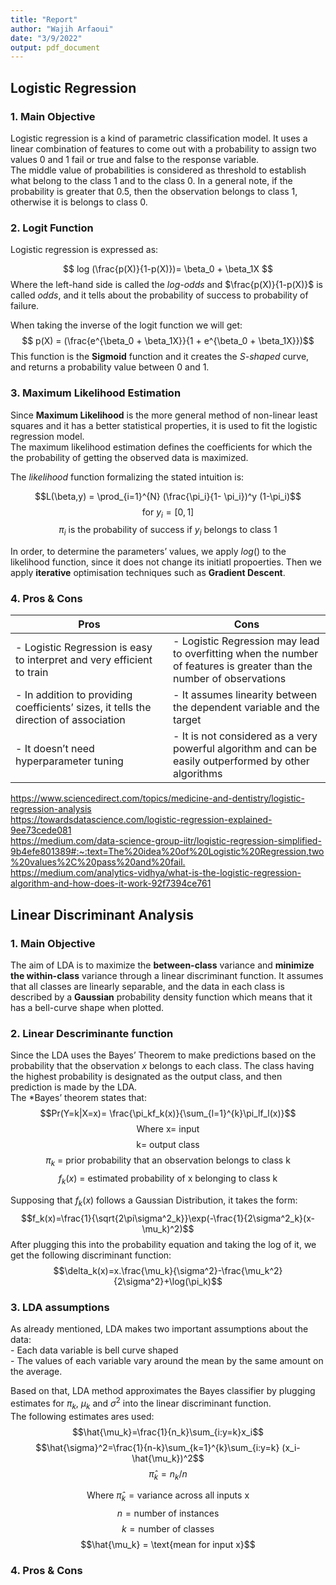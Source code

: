```yaml
---
title: "Report"
author: "Wajih Arfaoui"
date: "3/9/2022"
output: pdf_document
---
```


## Logistic Regression 

### 1. Main Objective 

Logistic regression is a kind of parametric classification model. It uses a linear combination of features to come out with a probability to assign two values 0 and 1 fail or true and false to the response variable.  
The middle value of probabilities is considered as threshold to establish what belong to the class 1 and to the class 0. In a general note, if the probability is greater that 0.5, then the observation belongs to class 1, otherwise it is belongs to class 0.  


### 2. Logit Function  

Logistic regression is expressed as:  

$$ log (\frac{p(X)}{1-p(X)})= \beta_0 + \beta_1X $$
Where the left-hand side is called the *log-odds* and $\frac{p(X)}{1-p(X)}$ is called *odds*, and it tells about the probability of success to probability of failure.  

When taking the inverse of the logit function we will get:  
$$ p(X) = (\frac{e^{\beta_0 + \beta_1X}}{1 + e^{\beta_0 + \beta_1X}})$$
This function is the **Sigmoid** function and it creates the *S-shaped* curve, and returns a probability value between 0 and 1.  

### 3. Maximum Likelihood Estimation  

Since **Maximum Likelihood** is the more general method of non-linear least squares and it has a better statistical properties, it is used to fit the logistic regression model.  
The maximum likelihood estimation defines the coefficients for which the the probability of getting the observed data is maximized. 

The *likelihood* function formalizing the stated intuition is:  

$$L(\beta,y) = \prod_{i=1}^{N} (\frac{\pi_i}{1- \pi_i})^y   (1-\pi_i)$$
$$\text{ for } y_i= [0,1]$$
$$\pi_i  \text{ is the probability of success if }  y_i \text{ belongs to class 1}$$ 


In order, to determine the parameters' values, we apply $log()$ to the likelihood function, since it does not change its initiatl propoerties. Then we apply **iterative** optimisation techniques such as **Gradient Descent**.  

### 4. Pros & Cons 

| Pros | Cons |
|------|------|
|- Logistic Regression is easy to interpret and very efficient to train |- Logistic Regression may lead to overfitting when the number of features is greater than the number of observations|
|- In addition to providing coefficients' sizes, it tells the direction of association      |- It assumes linearity between the dependent variable and the target|
|- It doesn't need hyperparameter tuning      |- It is not considered as a very powerful algorithm and can be easily outperformed by other algorithms|

<https://www.sciencedirect.com/topics/medicine-and-dentistry/logistic-regression-analysis>  
<https://towardsdatascience.com/logistic-regression-explained-9ee73cede081>  
<https://medium.com/data-science-group-iitr/logistic-regression-simplified-9b4efe801389#:~:text=The%20idea%20of%20Logistic%20Regression,two%20values%2C%20pass%20and%20fail.>  
<https://medium.com/analytics-vidhya/what-is-the-logistic-regression-algorithm-and-how-does-it-work-92f7394ce761>


## Linear Discriminant Analysis  

### 1. Main Objective 

The aim of LDA is to maximize the **between-class** variance and **minimize the within-class** variance through a linear discriminant function. 
It assumes that all classes are linearly separable, and the data in each class is described by a **Gaussian** probability density function which means that it has a bell-curve shape when plotted. 

### 2. Linear Descriminante function  

Since the LDA uses the Bayes' Theorem to make predictions based on the probability that the observation $x$ belongs to each class. The class having the highest probability is designated as the output class, and then prediction is made by the LDA.  
The *Bayes' theorem states that: 
$$Pr(Y=k|X=x)= \frac{\pi_kf_k(x)}{\sum_{l=1}^{k}\pi_lf_l(x)}$$
$$\text{Where x= input}$$
$$\text{k= output class}$$
$$\pi_k\text{ = prior probability that an observation belongs to class k}$$
$$f_k(x) \text{ = estimated probability of x belonging to class k }$$

Supposing that $f_k(x)$ follows a Gaussian Distribution, it takes the form: 
$$f_k(x)=\frac{1}{\sqrt{2\pi\sigma^2_k}}\exp(-\frac{1}{2\sigma^2_k}(x-\mu_k)^2)$$
After plugging this into the probability equation and taking the log of it, we get the following discriminant function: 
$$\delta_k(x)=x.\frac{\mu_k}{\sigma^2}-\frac{\mu_k^2}{2\sigma^2}+\log(\pi_k)$$

### 3. LDA assumptions 

As already mentioned, LDA makes two important assumptions about the data:  
- Each data variable is bell curve shaped  
- The values of each variable vary around the mean by the same amount on the average.  

Based on that, LDA method approximates the Bayes classifier by plugging estimates for $\pi_k$, $\mu_k$ and $\sigma^2$ into the linear discriminant function.  
The following estimates ares used:  
$$\hat{\mu_k}=\frac{1}{n_k}\sum_{i:y=k}x_i$$
$$\hat{\sigma}^2=\frac{1}{n-k}\sum_{k=1}^{k}\sum_{i:y=k} (x_i-\hat{\mu_k})^2$$
$$\hat{\pi}_k=n_k/n$$

$$\text{Where }\hat{\pi}_k = \text{variance across all inputs x}$$
$$n = \text{number of instances}$$
$$k = \text{number of classes}$$
$$\hat{\mu_k} = \text{mean for input x}$$

### 4. Pros & Cons


